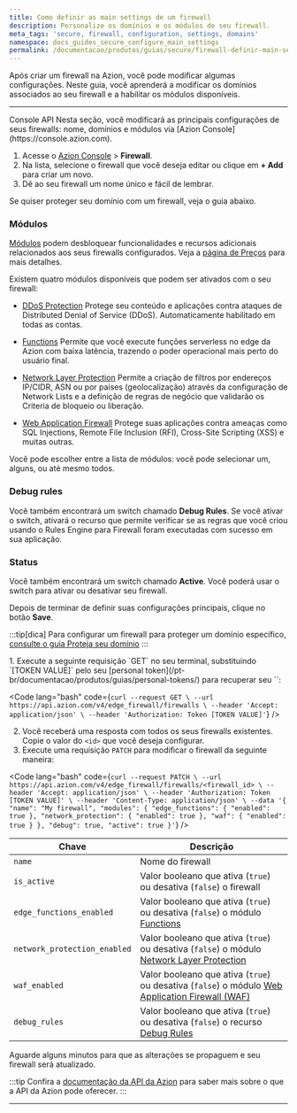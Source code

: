 ```yaml
---
title: Como definir as main settings de um firewall
description: Personalize os domínios e os módulos de seu firewall.
meta_tags: 'secure, firewall, configuration, settings, domains'
namespace: docs_guides_secure_configure_main_settings
permalink: /documentacao/produtos/guias/secure/firewall-definir-main-settings/
---
```




Após criar um firewall na Azion, você pode modificar algumas configurações. Neste guia, você aprenderá a modificar os domínios associados ao seu firewall e a habilitar os módulos disponíveis.

---

<Tabs client:visible>
    <Fragment slot="tab.console">Console</Fragment>
    <Fragment slot="tab.api">API</Fragment>

<Fragment slot="panel.console">
Nesta seção, você modificará as principais configurações de seus firewalls: nome, domínios e módulos via [Azion Console](https://console.azion.com).

1. Acesse o [Azion Console](/pt-br/documentacao/produtos/guias/como-acessar-o-azion-console/) > **Firewall**.
2. Na lista, selecione o firewall que você deseja editar ou clique em **+ Add** para criar um novo.
3. Dê ao seu firewall um nome único e fácil de lembrar.

Se quiser proteger seu domínio com um firewall, veja o guia abaixo.
<LinkButton link="/pt-br/documentacao/produtos/guias/secure/proteja-seu-dominio/" label="Saiba mais sobre como proteger seu domínio" severity="secondary" />

### Módulos

[Módulos](/pt-br/documentacao/produtos/secure/edge-firewall/#sobre-os-modulos-do-edge-firewall) podem desbloquear funcionalidades e recursos adicionais relacionados aos seus firewalls configurados. Veja a [página de Preços](/pt-br/documentacao/produtos/precos/) para mais detalhes.

Existem quatro módulos disponíveis que podem ser ativados com o seu firewall:

- <Tag severity="info" client:only="vue">[DDoS Protection](/pt-br/documentacao/produtos/secure/edge-firewall/ddos-protection/)</Tag>
Protege seu conteúdo e aplicações contra ataques de Distributed Denial of Service (DDoS). Automaticamente habilitado em todas as contas.

- <Tag severity="info" client:only="vue">[Functions](/pt-br/documentacao/produtos/secure/edge-firewall/edge-functions/)</Tag>
Permite que você execute funções serverless no edge da Azion com baixa latência, trazendo o poder operacional mais perto do usuário final.

- <Tag severity="info" client:only="vue">[Network Layer Protection](/pt-br/documentacao/produtos/secure/edge-firewall/network-layer-protection/)</Tag>
Permite a criação de filtros por endereços IP/CIDR, ASN ou por países (geolocalização) através da configuração de Network Lists e a definição de regras de negócio que validarão os Criteria de bloqueio ou liberação.

- <Tag severity="info" client:only="vue">[Web Application Firewall](/pt-br/documentacao/produtos/secure/edge-firewall/web-application-firewall/)</Tag>
Protege suas aplicações contra ameaças como SQL Injections, Remote File Inclusion (RFI), Cross-Site Scripting (XSS) e muitas outras.

Você pode escolher entre a lista de módulos: você pode selecionar um, alguns, ou até mesmo todos.

### Debug rules

Você também encontrará um switch chamado **Debug Rules**. Se você ativar o switch, ativará o recurso que permite verificar se as regras que você criou usando o Rules Engine para Firewall foram executadas com sucesso em sua aplicação.

<LinkButton link="/pt-br/documentacao/produtos/guias/debug-regras/" label="saiba mais sobre debug de regras" severity="secondary" />

### Status

Você também encontrará um switch chamado **Active**. Você poderá usar o switch para ativar ou desativar seu firewall.

Depois de terminar de definir suas configurações principais, clique no botão **Save**.

:::tip[dica]
Para configurar um firewall para proteger um domínio específico, [consulte o guia Proteja seu domínio](/pt-br/documentacao/produtos/guias/secure/proteja-seu-dominio/)
:::
</Fragment>

<Fragment slot="panel.api">
1. Execute a seguinte requisição `GET` no seu terminal, substituindo `[TOKEN VALUE]` pelo seu [personal token](/pt-br/documentacao/produtos/guias/personal-tokens/) para recuperar seu `<firewall_id>`:

<Code lang="bash" code={`
curl --request GET \
  --url https://api.azion.com/v4/edge_firewall/firewalls \
  --header 'Accept: application/json' \
  --header 'Authorization: Token [TOKEN VALUE]'
`} />

2. Você receberá uma resposta com todos os seus firewalls existentes. Copie o valor do `<id>` que você deseja configurar.
3. Execute uma requisição `PATCH` para modificar o firewall da seguinte maneira:

<Code lang="bash" code={`
curl --request PATCH \
  --url https://api.azion.com/v4/edge_firewall/firewalls/<firewall_id> \
  --header 'Accept: application/json' \
  --header 'Authorization: Token [TOKEN VALUE]' \
  --header 'Content-Type: application/json' \
  --data '{
    "name": "My firewall",
    "modules": {
      "edge_functions": { "enabled": true },
      "network_protection": { "enabled": true },
      "waf": { "enabled": true }
    },
    "debug": true,
    "active": true
  }'
`} />


| Chave | Descrição |
| --- | --- |
| `name` | Nome do firewall |
| `is_active` | Valor booleano que ativa (`true`) ou desativa (`false`) o firewall |
| `edge_functions_enabled` | Valor booleano que ativa (`true`) ou desativa (`false`) o módulo [Functions](/pt-br/documentacao/produtos/secure/edge-firewall/edge-functions/) |
| `network_protection_enabled` | Valor booleano que ativa (`true`) ou desativa (`false`) o módulo [Network Layer Protection](/pt-br/documentacao/produtos/secure/edge-firewall/network-layer-protection/) |
| `waf_enabled` | Valor booleano que ativa (`true`) ou desativa (`false`) o módulo [Web Application Firewall (WAF)](/pt-br/documentacao/produtos/secure/edge-firewall/web-application-firewall/) |
| `debug_rules` | Valor booleano que ativa (`true`) ou desativa (`false`) o recurso [Debug Rules](/pt-br/documentacao/produtos/guias/debug-regras/) |

Aguarde alguns minutos para que as alterações se propaguem e seu firewall será atualizado.

:::tip
Confira a [documentação da API da Azion](https://api.azion.com/) para saber mais sobre o que a API da Azion pode oferecer.
:::
</Fragment>

</Tabs>

---

